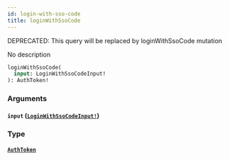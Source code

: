 ```yaml
---
id: login-with-sso-code
title: loginWithSsoCode
---
```


<span class="badge badge--warning">DEPRECATED: This query will be replaced by loginWithSsoCode mutation</span>

No description

```graphql
loginWithSsoCode(
  input: LoginWithSsoCodeInput!
): AuthToken!

```

### Arguments

#### `input` ([`LoginWithSsoCodeInput!`](/docs/graphql/inputs/login-with-sso-code-input))

### Type

#### [`AuthToken`](/docs/graphql/objects/auth-token)

